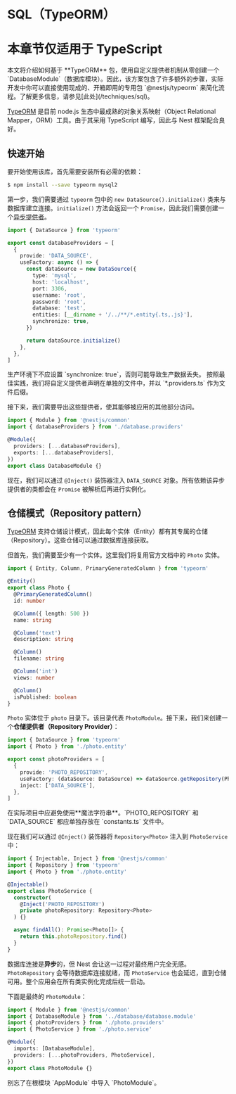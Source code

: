 # SQL（TypeORM）

# 本章节仅适用于 TypeScript

<CalloutInfo type="warning">
  本文将介绍如何基于 **TypeORM** 包，使用自定义提供者机制从零创建一个
  `DatabaseModule`（数据库模块）。因此，该方案包含了许多额外的步骤，实际开发中你可以直接使用现成的、开箱即用的专用包
  `@nestjs/typeorm` 来简化流程。了解更多信息，请参见[此处](/techniques/sql)。
</CalloutInfo>

[TypeORM](https://github.com/typeorm/typeorm) 是目前 node.js 生态中最成熟的对象关系映射（Object Relational Mapper，ORM）工具。由于其采用 TypeScript 编写，因此与 Nest 框架配合良好。

## 快速开始

要开始使用该库，首先需要安装所有必需的依赖：

```bash
$ npm install --save typeorm mysql2
```

第一步，我们需要通过 `typeorm` 包中的 `new DataSource().initialize()` 类来与数据库建立连接。`initialize()` 方法会返回一个 `Promise`，因此我们需要创建一个[异步提供者](/fundamentals/async-components)。

```ts filename='database.providers.ts'
import { DataSource } from 'typeorm'

export const databaseProviders = [
  {
    provide: 'DATA_SOURCE',
    useFactory: async () => {
      const dataSource = new DataSource({
        type: 'mysql',
        host: 'localhost',
        port: 3306,
        username: 'root',
        password: 'root',
        database: 'test',
        entities: [__dirname + '/../**/*.entity{.ts,.js}'],
        synchronize: true,
      })

      return dataSource.initialize()
    },
  },
]
```

<CalloutInfo type="warning">
  生产环境下不应设置 `synchronize: true`，否则可能导致生产数据丢失。
</CalloutInfo>

<CalloutInfo>
  按照最佳实践，我们将自定义提供者声明在单独的文件中，并以 `*.providers.ts` 作为文件后缀。
</CalloutInfo>

接下来，我们需要导出这些提供者，使其能够被应用的其他部分访问。

```ts filename='database.module.ts'
import { Module } from '@nestjs/common'
import { databaseProviders } from './database.providers'

@Module({
  providers: [...databaseProviders],
  exports: [...databaseProviders],
})
export class DatabaseModule {}
```

现在，我们可以通过 `@Inject()` 装饰器注入 `DATA_SOURCE` 对象。所有依赖该异步提供者的类都会在 `Promise` 被解析后再进行实例化。

## 仓储模式（Repository pattern）

[TypeORM](https://github.com/typeorm/typeorm) 支持仓储设计模式，因此每个实体（Entity）都有其专属的仓储（Repository）。这些仓储可以通过数据库连接获取。

但首先，我们需要至少有一个实体。这里我们将复用官方文档中的 `Photo` 实体。

```ts filename='photo.entity.ts'
import { Entity, Column, PrimaryGeneratedColumn } from 'typeorm'

@Entity()
export class Photo {
  @PrimaryGeneratedColumn()
  id: number

  @Column({ length: 500 })
  name: string

  @Column('text')
  description: string

  @Column()
  filename: string

  @Column('int')
  views: number

  @Column()
  isPublished: boolean
}
```

`Photo` 实体位于 `photo` 目录下。该目录代表 `PhotoModule`。接下来，我们来创建一个**仓储提供者（Repository Provider）**：

```ts filename='photo.providers.ts'
import { DataSource } from 'typeorm'
import { Photo } from './photo.entity'

export const photoProviders = [
  {
    provide: 'PHOTO_REPOSITORY',
    useFactory: (dataSource: DataSource) => dataSource.getRepository(Photo),
    inject: ['DATA_SOURCE'],
  },
]
```

<CalloutInfo type="warning">
  在实际项目中应避免使用**魔法字符串**。`PHOTO_REPOSITORY` 和 `DATA_SOURCE` 都应单独存放在
  `constants.ts` 文件中。
</CalloutInfo>

现在我们可以通过 `@Inject()` 装饰器将 `Repository<Photo>` 注入到 `PhotoService` 中：

```ts filename='photo.service.ts'
import { Injectable, Inject } from '@nestjs/common'
import { Repository } from 'typeorm'
import { Photo } from './photo.entity'

@Injectable()
export class PhotoService {
  constructor(
    @Inject('PHOTO_REPOSITORY')
    private photoRepository: Repository<Photo>
  ) {}

  async findAll(): Promise<Photo[]> {
    return this.photoRepository.find()
  }
}
```

数据库连接是**异步**的，但 Nest 会让这一过程对最终用户完全无感。`PhotoRepository` 会等待数据库连接就绪，而 `PhotoService` 也会延迟，直到仓储可用。整个应用会在所有类实例化完成后统一启动。

下面是最终的 `PhotoModule`：

```ts filename='photo.module.ts'
import { Module } from '@nestjs/common'
import { DatabaseModule } from '../database/database.module'
import { photoProviders } from './photo.providers'
import { PhotoService } from './photo.service'

@Module({
  imports: [DatabaseModule],
  providers: [...photoProviders, PhotoService],
})
export class PhotoModule {}
```

<CalloutInfo>
  <div>别忘了在根模块 `AppModule` 中导入 `PhotoModule`。</div>
</CalloutInfo>
